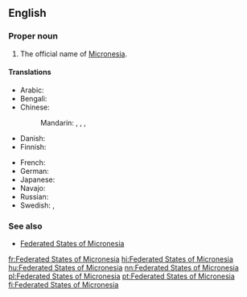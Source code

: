 ==English==

===Proper noun===
{{en-proper noun|head=[[federated|Federated]] [[state|States]] of [[Micronesia]]}}

# The official name of [[Micronesia]].

====Translations====
{{trans-top|official name of Micronesia}}
* Arabic: {{t-|ar|ولايات ميكرونيسيا المتحدة|f|p|tr=wilāyāt mīkrūnīzīyya al-muttáḥida|sc=Arab}}
* Bengali: {{t-|bn|মাইক্রোনেশিয়া যুক্তরাজ্য|sc=Beng}}
* Chinese:
*: Mandarin: {{t|cmn|密克羅尼西亞聯邦|sc=Hani}}, {{t|cmn|密克罗尼西亚联邦|tr=Mìkèluóníxīyǎ liánbāng|sc=Hani}}, {{t|cmn|米克羅尼西亞聯邦|sc=Hani}}, {{t|cmn|米克罗尼西亚联邦|tr=Mìkèluóníxīyǎ liánbāng|sc=Hani}}
* Danish: {{t+|da|Mikronesiens Forenede Stater|p}}
* Finnish: {{t+|fi|Mikronesian liittovaltio}}
{{trans-mid}}
* French: {{t+|fr|États fédérés de Micronésie|m-p}}
* German: {{t+|de|Föderierte Staaten von Mikronesien|m-p}}
* Japanese: {{t-|ja|ミクロネシア連邦|sc=Jpan|tr=Mikuronesia renpō}}
* Navajo: {{tø|nv|Eʼeʼaahjí Tónteel bikáaʼgi Kéyah Yázhí dah Ndaaʼeełgo Ałhidadiidzooígíí}}
* Russian: {{t-|ru|Федеративные Штаты Микронезии|m-p|tr=Federatívnyje Štáty Mikronɛ́zii|sc=Cyrl}}
* Swedish: {{t+|sv|Mikronesiens federerade stater}}, {{t+|sv|Mikronesiska federationen}}
{{trans-bottom}}

===See also===
* [[w:Federated States of Micronesia|Federated States of Micronesia]]

[[fr:Federated States of Micronesia]]
[[hi:Federated States of Micronesia]]
[[hu:Federated States of Micronesia]]
[[nn:Federated States of Micronesia]]
[[pl:Federated States of Micronesia]]
[[pt:Federated States of Micronesia]]
[[fi:Federated States of Micronesia]]